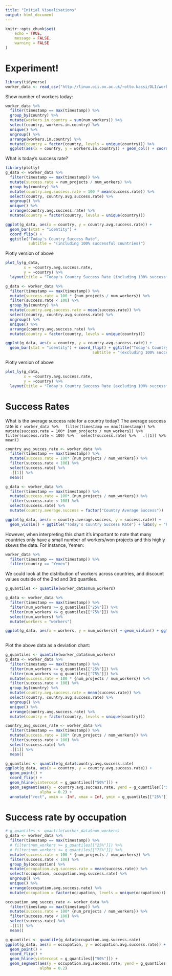 ```yaml
---
title: "Initial Visualisations"
output: html_document
---
```


```r
knitr::opts_chunk$set(
	echo = TRUE,
	message = FALSE,
	warning = FALSE
)
```

# Experiment!

```r
library(tidyverse)
worker_data <- read_csv("http://linux.oii.ox.ac.uk/~otto.kassi/OLI/worker_countrydata.txt")
```

Show number of workers today:

```r
worker_data %>%
  filter(timestamp == max(timestamp)) %>%
  group_by(country) %>%
  mutate(workers.in.country = sum(num_workers)) %>%
  select(country, workers.in.country) %>%
  unique() %>%
  ungroup() %>%
  arrange(workers.in.country) %>%
  mutate(country = factor(country, levels = unique(country))) %>%
  ggplot(aes(x = country, y = workers.in.country)) + geom_col() + coord_flip() + ggtitle("Most Recent Number of Workers per country")

```

What is today's success rate?

```r
library(plotly)
g_data <- worker_data %>%
  filter(timestamp == max(timestamp)) %>%
  mutate(success.rate = num_projects / num_workers) %>%
  group_by(country) %>%
  mutate(country.avg.success.rate = 100 * mean(success.rate)) %>%
  select(country, country.avg.success.rate) %>%
  ungroup() %>%
  unique() %>%
  arrange(country.avg.success.rate) %>%
  mutate(country = factor(country, levels = unique(country)))

ggplot(g_data, aes(x = country, y = country.avg.success.rate)) +
  geom_bar(stat = "identity") +
  coord_flip() +
  ggtitle("Today's Country Success Rate",
          subtitle = "(including 100% successful countries)")
```

Plotly version of above

```r
plot_ly(g_data,
        x = ~country.avg.success.rate,
        y = ~country) %>%
  layout(title = "Today's Country Success Rate (including 100% successful countries)")
```


```r
g_data <- worker_data %>%
  filter(timestamp == max(timestamp)) %>%
  mutate(success.rate = 100 * {num_projects / num_workers}) %>%
  filter(success.rate < 100) %>%
  group_by(country) %>%
  mutate(country.avg.success.rate = mean(success.rate)) %>%
  select(country, country.avg.success.rate) %>%
  ungroup() %>%
  unique() %>%
  arrange(country.avg.success.rate) %>%
  mutate(country = factor(country, levels = unique(country)))

ggplot(g_data, aes(x = country, y = country.avg.success.rate)) + 
  geom_bar(stat = "identity") + coord_flip() + ggtitle("Today's Country Success Rate",
                                      subtitle = "(excluding 100% successful countries)")
```

Plotly version of above

```r
plot_ly(g_data,
        x = ~country.avg.success.rate,
        y = ~country) %>%
  layout(title = "Today's Country Success Rate (excluding 100% successful countries)")
```


# Success Rates 

What is the average success rate for a country today? The average success rate is `r worker_data %>%
  filter(timestamp == max(timestamp)) %>%
  mutate(success.rate = 100* {num_projects / num_workers}) %>%
  filter(success.rate < 100) %>%
  select(success.rate) %>%
  .[[1]] %>%
  mean()`

```r
country_avg_succes_rate <- worker_data %>%
  filter(timestamp == max(timestamp)) %>%
  mutate(success.rate = 100* {num_projects / num_workers}) %>%
  filter(success.rate < 100) %>%
  select(success.rate) %>%
  .[[1]] %>%
  mean()

g_data <- worker_data %>%
  filter(timestamp == max(timestamp)) %>%
  mutate(success.rate = 100* {num_projects / num_workers}) %>%
  filter(success.rate < 100) %>%
  select(success.rate) %>%
  mutate(country.average.success = factor("Country Average Success"))

ggplot(g_data, aes(x = country.average.success, y = success.rate)) + 
  geom_violin() + ggtitle("Today's Country Success Rate") + labs(y = "Percent", x = "")

```

However, when interpreting this chart it's important to note that many countries only have a small number of workers/won projects and this highly skews the data. For instance, Yemen:

```r
worker_data %>%
  filter(timestamp == max(timestamp)) %>%
  filter(country == "Yemen")
```

We could look at the distribution of workers across countries, and discount values outside of the 2nd and 3rd quartiles.

```r
g_quantiles <- quantile(worker_data$num_workers)

g_data <- worker_data %>%
  filter(timestamp == max(timestamp)) %>%
  filter(num_workers >= g_quantiles[["25%"]]) %>%
  filter(num_workers <= g_quantiles[["75%"]]) %>%
  select(num_workers) %>%
  mutate(workers = "workers")

ggplot(g_data, aes(x = workers, y = num_workers)) + geom_violin() + ggtitle("Distribution of number of workers",
                                                                            subtitle = "For the 2nd - 3rd quantiles")
```

Plot the above data as a deviation chart:

```r
g_quantiles <- quantile(worker_data$num_workers)
g_data <- worker_data %>%
  filter(timestamp == max(timestamp)) %>%
  filter(num_workers >= g_quantiles[["25%"]]) %>%
  filter(num_workers <= g_quantiles[["75%"]]) %>%
  mutate(success.rate = 100 * {num_projects / num_workers}) %>%
  filter(success.rate < 100) %>%
  group_by(country) %>%
  mutate(country.avg.success.rate = mean(success.rate)) %>%
  select(country, country.avg.success.rate) %>%
  ungroup() %>%
  unique() %>%
  arrange(country.avg.success.rate) %>%
  mutate(country = factor(country, levels = unique(country)))

country_avg_succes_rate <- worker_data %>%
  filter(timestamp == max(timestamp)) %>%
  mutate(success.rate = 100* {num_projects / num_workers}) %>%
  filter(success.rate < 100) %>%
  select(success.rate) %>%
  .[[1]] %>%
  mean()

g_quantiles <- quantile(g_data$country.avg.success.rate)
ggplot(g_data, aes(x = country, y = country.avg.success.rate)) + 
  geom_point() + 
  coord_flip() + 
  geom_hline(yintercept = g_quantiles[["50%"]]) + 
  geom_segment(aes(y = country.avg.success.rate, yend = g_quantiles[["50%"]], xend = country), size = 2,
               alpha = 0.2) +
  annotate("rect", xmin = -Inf, xmax = Inf, ymin = g_quantiles[["25%"]], ymax = g_quantiles[["75%"]], fill = "blue", alpha = .1, color = NA) + labs(x = "", y = "Success Rate %")


```

# Success rate by occupation

```r
# g_quantiles <- quantile(worker_data$num_workers)
g_data <- worker_data %>%
  filter(timestamp == max(timestamp)) %>%
  # filter(num_workers >= g_quantiles[["25%"]]) %>%
  # filter(num_workers <= g_quantiles[["75%"]]) %>%
  mutate(success.rate = 100 * {num_projects / num_workers}) %>%
  filter(success.rate < 100) %>%
  group_by(occupation) %>%
  mutate(occupation.avg.success.rate = mean(success.rate)) %>%
  select(occupation, occupation.avg.success.rate) %>%
  ungroup() %>%
  unique() %>%
  arrange(occupation.avg.success.rate) %>%
  mutate(occupation = factor(occupation, levels = unique(occupation)))

occupation_avg_succes_rate <- worker_data %>%
  filter(timestamp == max(timestamp)) %>%
  mutate(success.rate = 100* {num_projects / num_workers}) %>%
  filter(success.rate < 100) %>%
  select(success.rate) %>%
  .[[1]] %>%
  mean()

g_quantiles <- quantile(g_data$occupation.avg.success.rate)
ggplot(g_data, aes(x = occupation, y = occupation.avg.success.rate)) + 
  geom_point() + 
  coord_flip() + 
  geom_hline(yintercept = g_quantiles[["50%"]]) + 
  geom_segment(aes(y = occupation.avg.success.rate, yend = g_quantiles[["50%"]], xend = occupation), size = 2,
               alpha = 0.2)


```




